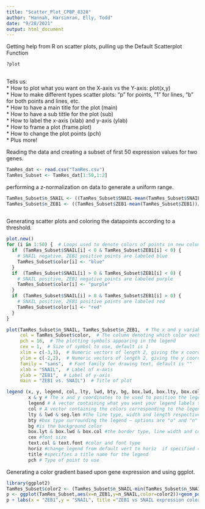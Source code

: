 ```yaml
---
title: "Scatter_Plot_CPBP_8328"
author: "Hannah, Harsimran, Elly, Todd"
date: "9/28/2021"
output: html_document
---
```

Getting help from R on scatter plots, pulling up the Default Scatterplot Function

```r
?plot
  
```

Tells us:  
*   How to plot what you want on the X-axis vs the Y-axis: plot(x,y)  
*   How to make different types scatter plots: "p" for points, "1" for lines, "b" for both points and lines, etc.  
*   How to have a main title for the plot (main)  
*   How to have a sub tittle for the plot (sub)  
*   How to label the x-axis (xlab) and y-axis (ylab)   
*   How to frame a plot (frame.plot)  
*   How to change the plot points (pch)  
*   Plus more!  

Reading the data and creating a subset of first 50 expression values for two genes.
```r
TamRes_dat <- read.csv("TamRes.csv")
TamRes_Subset <- TamRes_dat[1:50,1:2]
```

performing a z-normalization on data to generate a uniform range.

```r
TamRes_Subset$n_SNAIL <- ((TamRes_Subset$SNAIL-mean(TamRes_Subset$SNAIL))/sd(TamRes_Subset$SNAIL))
TamRes_Subset$n_ZEB1 <- ((TamRes_Subset$ZEB1-mean(TamRes_Subset$ZEB1))/sd(TamRes_Subset$ZEB1))
                     
```

Generating scatter plots and coloring the datapoints according to a threshold.

```r

plot.new()
for (i in 1:50) {  # Loops used to denote colors of points in new column of dataset
  if  (TamRes_Subset$SNAIL[i] < 0 & TamRes_Subset$ZEB1[i] < 0) {  
    # SNAIL negative, ZEB1 positive points are labeled blue
    TamRes_Subset$color[i] <- "blue"
  }
  if  (TamRes_Subset$SNAIL[i] > 0 & TamRes_Subset$ZEB1[i] < 0) {  
    # SNAIL positive, ZEB1 negative points are labeled purple
    TamRes_Subset$color[i] <- "purple"
  }
  if  (TamRes_Subset$SNAIL[i] > 0 & TamRes_Subset$ZEB1[i] > 0) {  
    # SNAIL positive, ZEB1 positive points are labeled red
    TamRes_Subset$color[i] <- "red"
  }
}

plot(TamRes_Subset$n_SNAIL, TamRes_Subset$n_ZEB1,  # The x and y variables to be included in the plot
     col = TamRes_Subset$color,  # The column denoting which color each dot should be
     pch = 16,  # The plotting symbols appearing in the legend
     cex = 1,  # Size of symbol to use, default is 1
     xlim = c(-3,3),  # Numeric vectors of length 2, giving the x coordinates ranges
     ylim = c(-2,2),  # Numeric vectors of length 2, giving the y coordinates ranges
     family = "sans",  # Font family for drawing text, default is ""
     xlab = "SNAIL",  # Label of x-axis
     ylab = "ZEB1",  # Label of y-axis
     main = "ZEB1 vs. SNAIL")  # Title of plot

legend (x, y, legend, col, lty, lwd, bty, bg, box.lwd, box.lty, box.col, cex = 1, pt.cex = cex, pt.lwd = lwd, xjust, yjust, text.col, text.font, horiz = FALSE, title, title.col = text.col, seg.len)
        x & y # The x and y coordinates to be used to position the legend
        legend # A vector containing what you want your legend labels to be
        col # A vector containing the colors corresponding to the legend labels respectively
        lty & lwd & seg.len #the line type, width and length respectively
        bty #box type surrounding the legend – options are "o" and "n"
        bg #is the background color
        box.lyt & box.lwd & box.col #the border type, line width and color
        cex #font size
        text.col & text.font #color and font type
        horiz #change legend from default vert to horiz  if specified = TRUE
        title #specifies a title name for the legend
        pch # Type of point to use
```

Generating a color gradient based upon gene expression and using ggplot.
```r
library(ggplot2)
TamRes_Subset$color2 <- (TamRes_Subset$n_SNAIL-min(TamRes_Subset$n_SNAIL)/(max(TamRes_Subset$n_SNAIL)-min(TamRes_Subset$n_SNAIL)))
p <- ggplot(TamRes_Subset,aes(x=n_ZEB1,y=n_SNAIL,color=color2))+geom_point()
p + labs(x = "ZEB1",y = "SNAIL", title ="ZEB1 vs SNAIL expression colored based upon SNAIL", color = "SNAIL")
```
